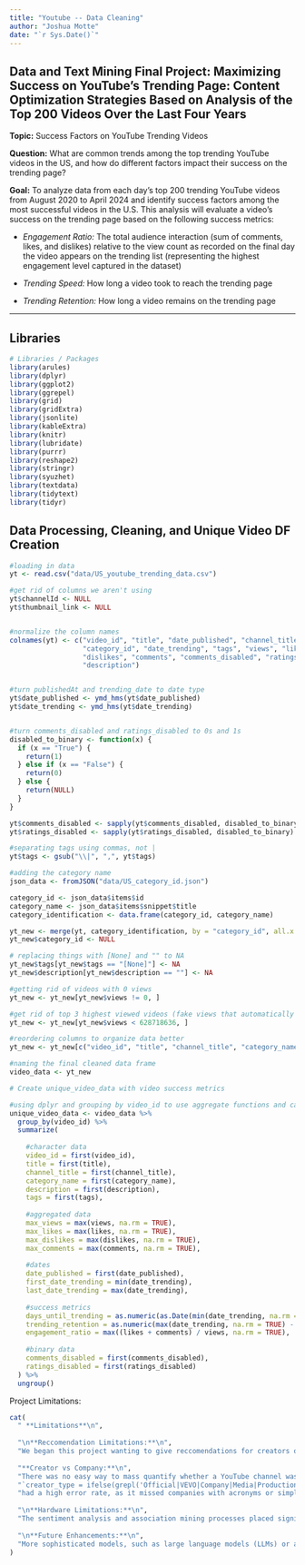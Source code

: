 ---
title: "Youtube -- Data Cleaning"
author: "Joshua Motte"
date: "`r Sys.Date()`"
---
## Data and Text Mining Final Project: Maximizing Success on YouTube's Trending Page: Content Optimization Strategies Based on Analysis of the Top 200 Videos Over the Last Four Years

**Topic:** Success Factors on YouTube Trending Videos 

**Question:** What are common trends among the top trending YouTube videos in the US, and how do different factors impact their success on the trending page?

**Goal:** To analyze data from each day’s top 200 trending YouTube videos from August 2020 to
April 2024 and identify success factors among the most successful videos in the U.S. This
analysis will evaluate a video's success on the trending page based on the following success metrics:

  - *Engagement Ratio:* The total audience interaction (sum of comments, likes, and
  dislikes) relative to the view count as recorded on the final day the video appears on the
  trending list (representing the highest engagement level captured in the dataset)
  
  - *Trending Speed:* How long a video took to reach the trending page
  
  - *Trending Retention:* How long a video remains on the trending page
  
---
## Libraries
``` {r, message = FALSE, warning = FALSE}

# Libraries / Packages
library(arules)
library(dplyr)
library(ggplot2)
library(ggrepel)
library(grid)
library(gridExtra)
library(jsonlite)
library(kableExtra)
library(knitr)
library(lubridate)
library(purrr)
library(reshape2)
library(stringr)
library(syuzhet)
library(textdata)
library(tidytext)
library(tidyr)

```

## Data Processing, Cleaning, and Unique Video DF Creation
```{r, "Data Processing and Cleaning", warning=FALSE}
#loading in data
yt <- read.csv("data/US_youtube_trending_data.csv")

#get rid of columns we aren't using
yt$channelId <- NULL
yt$thumbnail_link <- NULL


#normalize the column names
colnames(yt) <- c("video_id", "title", "date_published", "channel_title", 
                  "category_id", "date_trending", "tags", "views", "likes",
                  "dislikes", "comments", "comments_disabled", "ratings_disabled",
                  "description")


#turn publishedAt and trending_date to date type
yt$date_published <- ymd_hms(yt$date_published)
yt$date_trending <- ymd_hms(yt$date_trending)


#turn comments_disabled and ratings_disabled to 0s and 1s
disabled_to_binary <- function(x) {
  if (x == "True") {
    return(1)
  } else if (x == "False") {
    return(0)
  } else {
    return(NULL)
  }
}

yt$comments_disabled <- sapply(yt$comments_disabled, disabled_to_binary)
yt$ratings_disabled <- sapply(yt$ratings_disabled, disabled_to_binary)

#separating tags using commas, not |
yt$tags <- gsub("\\|", ",", yt$tags)

#adding the category name
json_data <- fromJSON("data/US_category_id.json")

category_id <- json_data$items$id
category_name <- json_data$items$snippet$title
category_identification <- data.frame(category_id, category_name)

yt_new <- merge(yt, category_identification, by = "category_id", all.x = TRUE)
yt_new$category_id <- NULL

# replacing things with [None] and "" to NA
yt_new$tags[yt_new$tags == "[None]"] <- NA
yt_new$description[yt_new$description == ""] <- NA

#getting rid of videos with 0 views
yt_new <- yt_new[yt_new$views != 0, ]

#get rid of top 3 highest viewed videos (fake views that automatically happened when discord opened)
yt_new <- yt_new[yt_new$views < 628718636, ]

#reordering columns to organize data better
yt_new <- yt_new[c("video_id", "title", "channel_title", "category_name", "description", "tags", "views", "likes", "dislikes", "comments", "date_published", "date_trending", "comments_disabled", "ratings_disabled")]

#naming the final cleaned data frame
video_data <- yt_new

```

``` {r, "Unique Video Data.Frame"}
# Create unique_video_data with video success metrics 

#using dplyr and grouping by video_id to use aggregate functions and calculate success metrics
unique_video_data <- video_data %>%
  group_by(video_id) %>%
  summarize(
    
    #character data
    video_id = first(video_id),
    title = first(title),
    channel_title = first(channel_title),
    category_name = first(category_name),
    description = first(description),
    tags = first(tags),
    
    #aggregated data
    max_views = max(views, na.rm = TRUE),
    max_likes = max(likes, na.rm = TRUE),
    max_dislikes = max(dislikes, na.rm = TRUE),
    max_comments = max(comments, na.rm = TRUE),
    
    #dates
    date_published = first(date_published),
    first_date_trending = min(date_trending),
    last_date_trending = max(date_trending),
    
    #success metrics
    days_until_trending = as.numeric(as.Date(min(date_trending, na.rm = TRUE)) - as.Date(min(date_published, na.rm = TRUE))),
    trending_retention = as.numeric(max(date_trending, na.rm = TRUE) - min(date_trending, na.rm = TRUE)) + 1,
    engagement_ratio = max((likes + comments) / views, na.rm = TRUE),
    
    #binary data
    comments_disabled = first(comments_disabled),
    ratings_disabled = first(ratings_disabled)
  ) %>%
  ungroup()

```


Project Limitations:
```{r, "Limitations", echo = FALSE}
cat(
  " **Limitations**\n",
  
  "\n**Reccomendation Limitations:**\n",
  "We began this project wanting to give reccomendations for creators on how to maximize their chances of reaching the trending page by emulating successful creators. However, through our analysis, we discovered that the data we had did not lend itself to those insights, as we only had data for videos that did reach the trending page. Becuase we were unable to compare against videos that reached the trending page and videos that hadn't, we were unable to give reccomendations for HOW to reach the trending page, only how to improve success ONCE you started trending.\n",
  
  "**Creator vs Company:**\n",
  "There was no easy way to mass quantify whether a YouTube channel was operated by a company or an independent creator. While it was possible to manually classify the top 40 or 50 channels, this approach was not scalable for the entire dataset. Using the following code:\n",
  "`creator_type = ifelse(grepl('Official|VEVO|Company|Media|Productions|Studio', channel_title, ignore.case = TRUE))`\n",
  "had a high error rate, as it missed companies with acronyms or simpler names, such as NBA, SpaceX, and ESPN, and incorrectly classified independent creators who included terms like 'media' or 'Productions' in their channel name. A more accurate classification could be achieved by exploring the YouTube API to see if it offers internal flags or metadata to distinguish creator types. However, due to time constraints, only the top 50 successful YouTubers were manually classified, and it was not feasible to extend this classification to the entire dataset.\n",
  
  "\n**Hardware Limitations:**\n",
  "The sentiment analysis and association mining processes placed significant strain on the computing resources. Several analyses took upwards of 20 to 30 minutes to run. In total, the execution time for the entire R Markdown (RMD) file was 32 minutes and 16 seconds. Due to our limited computational power, we were unable to expand this study past the US Trending data, despite the availability of data from other countries and regions. This constraint restricted the scope of the analysis, preventing a more global comparison of trends and metrics.\n",
  
  "\n**Future Enhancements:**\n",
  "More sophisticated models, such as large language models (LLMs) or advanced natural language processing (NLP) techniques, could potentially provide deeper insights into different factors impacts on success metrics. These models could enhance the scalability and accuracy of the analysis moving forward, however, these models would require more powerful computing resources. Secondly, expanding our hardware capabilities to be able to handle data from either other regions or video data from the same time period / region that didn't reach the trending page would allow us to offer insights how HOW creators can maximize their trending potential and success. Unforuntatly, our hardware was pushed to the limits by this data alone, and expanding our analysis to include more data points was not/is not possible until we can increase out computing power.\n"
)
```
